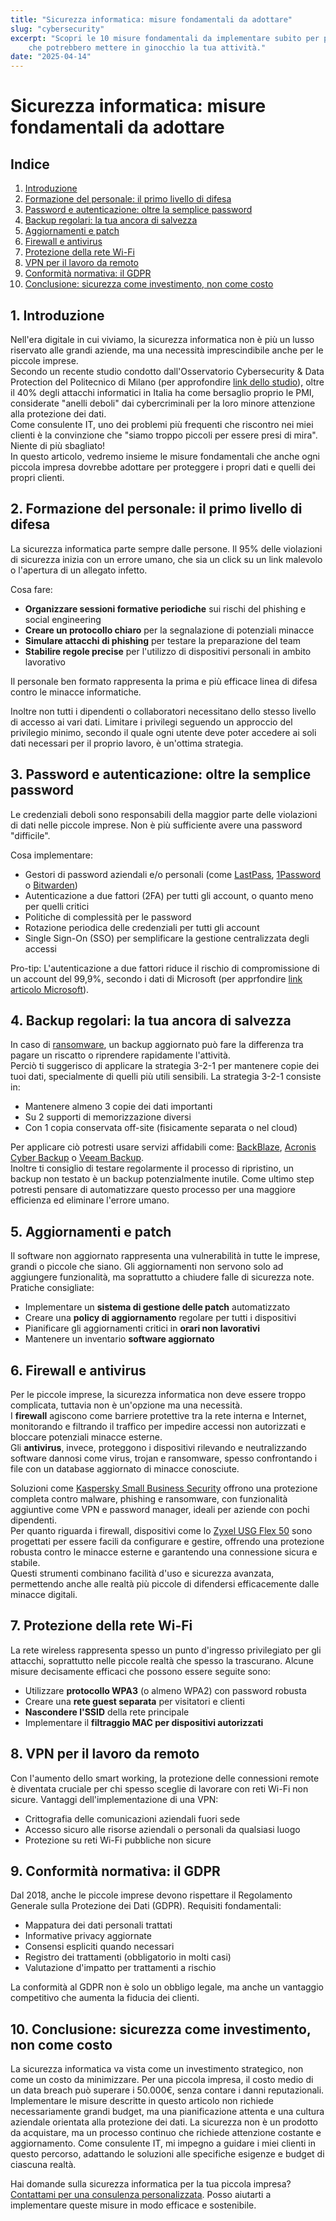 ```yaml
---
title: "Sicurezza informatica: misure fondamentali da adottare"
slug: "cybersecurity"
excerpt: "Scopri le 10 misure fondamentali da implementare subito per proteggere i tuoi dati e quelli dei tuoi clienti, evitando costi e danni reputazionali 
    che potrebbero mettere in ginocchio la tua attività."
date: "2025-04-14"
---
```


# Sicurezza informatica: misure fondamentali da adottare

## Indice

1. [Introduzione](#1-introduzione)
2. [Formazione del personale: il primo livello di difesa](#2-formazione-del-personale-il-primo-livello-di-difesa)
3. [Password e autenticazione: oltre la semplice password](#3-password-e-autenticazione-oltre-la-semplice-password)
4. [Backup regolari: la tua ancora di salvezza](#4-backup-regolari-la-tua-ancora-di-salvezza)
5. [Aggiornamenti e patch](#5-aggiornamenti-e-patch)
6. [Firewall e antivirus](#6-firewall-e-antivirus)
7. [Protezione della rete Wi-Fi](#7-protezione-della-rete-wifi)
8. [VPN per il lavoro da remoto](#8-vpn-per-il-lavoro-da-remoto)
9. [Conformità normativa: il GDPR](#9-conformita-normativa-il-gdpr)
10. [Conclusione: sicurezza come investimento, non come costo](#10-conclusione-sicurezza-come-investimento-non-come-costo)

## 1. Introduzione 

Nell'era digitale in cui viviamo, la sicurezza informatica non è più un lusso riservato alle grandi aziende, ma una necessità imprescindibile anche per le piccole imprese. <br />
Secondo un recente studio condotto dall'Osservatorio Cybersecurity & Data Protection del Politecnico di Milano 
(per approfondire [link dello studio](https://www.acn.gov.it/portale/w/rapporto-cyber-index-pmi-una-fotografia-della-sicurezza-digitale-delle-imprese-italiane)), 
oltre il 40% degli attacchi informatici in Italia ha come bersaglio 
proprio le PMI, considerate "anelli deboli" dai cybercriminali per la loro minore attenzione alla protezione dei dati. <br />
Come consulente IT, uno dei problemi più frequenti che riscontro nei miei clienti è la convinzione che "siamo troppo piccoli per essere presi di mira". Niente di più sbagliato! <br /> 
In questo articolo, vedremo insieme le misure fondamentali che anche ogni piccola impresa dovrebbe adottare per proteggere i propri dati e quelli dei propri clienti.

## 2. Formazione del personale: il primo livello di difesa

La sicurezza informatica parte sempre dalle persone. 
Il 95% delle violazioni di sicurezza inizia con un errore umano, che sia un click su un link malevolo o l'apertura di un allegato infetto.

Cosa fare:

- **Organizzare sessioni formative periodiche** sui rischi del phishing e social engineering
- **Creare un protocollo chiaro** per la segnalazione di potenziali minacce
- **Simulare attacchi di phishing** per testare la preparazione del team
- **Stabilire regole precise** per l'utilizzo di dispositivi personali in ambito lavorativo

Il personale ben formato rappresenta la prima e più efficace linea di difesa contro le minacce informatiche.

Inoltre non tutti i dipendenti o collaboratori necessitano dello stesso livello di accesso ai vari dati. Limitare i privilegi seguendo un approccio del privilegio minimo, secondo 
il quale ogni utente deve poter accedere ai soli dati necessari per il proprio lavoro, è un'ottima strategia.

## 3. Password e autenticazione: oltre la semplice password

Le credenziali deboli sono responsabili della maggior parte delle violazioni di dati nelle piccole imprese. Non è più sufficiente avere una password "difficile".

Cosa implementare:

- Gestori di password aziendali e/o personali (come [LastPass](https://www.lastpass.com/it), [1Password](https://1password.com/it) o [Bitwarden](https://bitwarden.com/))
- Autenticazione a due fattori (2FA) per tutti gli account, o quanto meno per quelli critici
- Politiche di complessità per le password
- Rotazione periodica delle credenziali per tutti gli account
- Single Sign-On (SSO) per semplificare la gestione centralizzata degli accessi

Pro-tip: L'autenticazione a due fattori riduce il rischio di compromissione di un account del 99,9%, secondo i dati di Microsoft (per apprfondire 
[link articolo Microsoft](https://www.microsoft.com/en-us/research/publication/how-effective-is-multifactor-authentication-at-deterring-cyberattacks/?utm_source=chatgpt.com)).

## 4. Backup regolari: la tua ancora di salvezza

In caso di [ransomware](https://it.wikipedia.org/wiki/Ransomware), un backup aggiornato può fare la differenza tra pagare un riscatto o riprendere rapidamente l'attività. <br />
Perciò ti suggerisco di applicare la strategia 3-2-1 per mantenere copie dei tuoi dati, specialmente di quelli più utili sensibili.
La strategia 3-2-1 consiste in:

- Mantenere almeno 3 copie dei dati importanti
- Su 2 supporti di memorizzazione diversi
- Con 1 copia conservata off-site (fisicamente separata o nel cloud)

Per applicare ciò potresti usare servizi affidabili come: [BackBlaze](https://www.backblaze.com/), [Acronis Cyber Backup](https://www.acronis.com/it-it/promotion/backup/sem-split/?utm_source=google&utm_medium=cpc&utm_campaign=MF-X-X-Corp-EMEA-X-IT-MQL-EndUserSEMb-AB-G-PS&gad_source=1&gbraid=0AAAAAD7eew9euda6gxeJmzs_7zD4zu40Z&gclid=CjwKCAjw5PK_BhBBEiwAL7GTPYqLmn1N53L87u9i9zvZ29S4cEFt5FJZjNzMj3oXpeV4kvWTnZz6jBoC8owQAvD_BwE)
 o [Veeam Backup](https://www.veeam.com/it). <br />
Inoltre ti consiglio di testare regolarmente il processo di ripristino, un backup non testato è un backup potenzialmente inutile.
Come ultimo step potresti pensare di automatizzare questo processo per una maggiore efficienza ed eliminare l'errore umano.

## 5. Aggiornamenti e patch

Il software non aggiornato rappresenta una vulnerabilità in tutte le imprese, grandi o piccole che siano. 
Gli aggiornamenti non servono solo ad aggiungere funzionalità, ma soprattutto a chiudere falle di sicurezza note.
Pratiche consigliate:

- Implementare un **sistema di gestione delle patch** automatizzato
- Creare una **policy di aggiornamento** regolare per tutti i dispositivi
- Pianificare gli aggiornamenti critici in **orari non lavorativi**
- Mantenere un inventario **software aggiornato**

## 6. Firewall e antivirus

Per le piccole imprese, la sicurezza informatica non deve essere troppo complicata, tuttavia non è un'opzione ma una necessità. <br />
I **firewall** agiscono come barriere protettive tra la rete interna e Internet, monitorando e filtrando il traffico per impedire accessi 
non autorizzati e bloccare potenziali minacce esterne. <br />
Gli **antivirus**, invece, proteggono i dispositivi rilevando e neutralizzando software dannosi come virus, trojan e ransomware, 
spesso confrontando i file con un database aggiornato di minacce conosciute.​

Soluzioni come [Kaspersky Small Business Security](https://www.punto-informatico.it/antivirus-aziendale-migliore) offrono una protezione completa 
contro malware, phishing e ransomware, con funzionalità aggiuntive come VPN e password manager, ideali per aziende con pochi dipendenti. <br />
Per quanto riguarda i firewall, dispositivi come lo [Zyxel USG Flex 50](https://www.aranzulla.it/migliori-firewall-1183475.html) sono progettati per essere facili 
da configurare e gestire, offrendo una protezione robusta contro le minacce esterne e garantendo una connessione sicura e stabile. <br />
Questi strumenti combinano facilità d'uso e sicurezza avanzata, permettendo anche alle realtà più piccole di difendersi efficacemente dalle minacce digitali.​

## 7. Protezione della rete Wi-Fi

La rete wireless rappresenta spesso un punto d'ingresso privilegiato per gli attacchi, soprattutto nelle piccole realtà che spesso la trascurano.
Alcune misure decisamente efficaci che possono essere seguite sono:

- Utilizzare **protocollo WPA3** (o almeno WPA2) con password robusta
- Creare una **rete guest separata** per visitatori e clienti
- **Nascondere l'SSID** della rete principale
- Implementare il **filtraggio MAC per dispositivi autorizzati**

## 8. VPN per il lavoro da remoto

Con l'aumento dello smart working, la protezione delle connessioni remote è diventata cruciale per chi spesso sceglie di lavorare con reti Wi-Fi non sicure.
Vantaggi dell'implementazione di una VPN:

- Crittografia delle comunicazioni aziendali fuori sede
- Accesso sicuro alle risorse aziendali o personali da qualsiasi luogo
- Protezione su reti Wi-Fi pubbliche non sicure

## 9. Conformità normativa: il GDPR

Dal 2018, anche le piccole imprese devono rispettare il Regolamento Generale sulla Protezione dei Dati (GDPR).
Requisiti fondamentali:

- Mappatura dei dati personali trattati
- Informative privacy aggiornate
- Consensi espliciti quando necessari
- Registro dei trattamenti (obbligatorio in molti casi)
- Valutazione d'impatto per trattamenti a rischio

La conformità al GDPR non è solo un obbligo legale, ma anche un vantaggio competitivo che aumenta la fiducia dei clienti.

## 10. Conclusione: sicurezza come investimento, non come costo

La sicurezza informatica va vista come un investimento strategico, non come un costo da minimizzare. 
Per una piccola impresa, il costo medio di un data breach può superare i 50.000€, senza contare i danni reputazionali. <br />
Implementare le misure descritte in questo articolo non richiede necessariamente grandi budget, ma una pianificazione attenta e una cultura aziendale orientata alla protezione dei dati.
La sicurezza non è un prodotto da acquistare, ma un processo continuo che richiede attenzione costante e aggiornamento. 
Come consulente IT, mi impegno a guidare i miei clienti in questo percorso, adattando le soluzioni alle specifiche esigenze e budget di ciascuna realtà.

Hai domande sulla sicurezza informatica per la tua piccola impresa? [Contattami per una consulenza personalizzata](https://leonardo-volpini.vercel.app/contacts). 
Posso aiutarti a implementare queste misure in modo efficace e sostenibile.